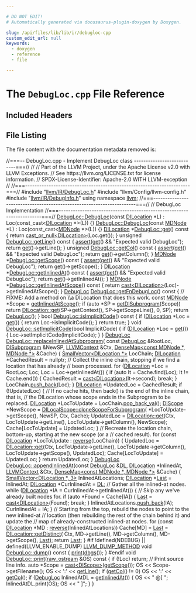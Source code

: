 ```yaml
---

# DO NOT EDIT!
# Automatically generated via docusaurus-plugin-doxygen by Doxygen.

slug: /api/files/lib/lib/ir/debugloc-cpp
custom_edit_url: null
keywords:
  - doxygen
  - reference
  - file

---
```





# The `DebugLoc.cpp` File Reference

<DoxygenPage pluginConfig={pluginConfig}>



## Included Headers

<IncludesList>
<IncludesListItem
  filePath="llvm/IR/DebugLoc.h"
  permalink="/docs/api/files/include/include/llvm/include/llvm/ir/debugloc-h"
  isLocal="true" />
<IncludesListItem
  filePath="llvm/Config/llvm-config.h"
  permalink=""
  isLocal="true" />
<IncludesListItem
  filePath="llvm/IR/DebugInfo.h"
  permalink="/docs/api/files/include/include/llvm/include/llvm/ir/debuginfo-h"
  isLocal="true" />
</IncludesList>


## File Listing

The file content with the documentation metadata removed is:

<ProgramListing>

<Link id="l00001" /><CodeLine lineNumber="1"><Highlight kind="comment">//===-- DebugLoc.cpp - Implement DebugLoc class ---------------------------===//</Highlight><Highlight kind="normal"></Highlight></CodeLine>
<Link id="l00002" /><CodeLine lineNumber="2"><Highlight kind="normal"></Highlight><Highlight kind="comment">//</Highlight><Highlight kind="normal"></Highlight></CodeLine>
<Link id="l00003" /><CodeLine lineNumber="3"><Highlight kind="normal"></Highlight><Highlight kind="comment">// Part of the LLVM Project, under the Apache License v2.0 with LLVM Exceptions.</Highlight><Highlight kind="normal"></Highlight></CodeLine>
<Link id="l00004" /><CodeLine lineNumber="4"><Highlight kind="normal"></Highlight><Highlight kind="comment">// See https://llvm.org/LICENSE.txt for license information.</Highlight><Highlight kind="normal"></Highlight></CodeLine>
<Link id="l00005" /><CodeLine lineNumber="5"><Highlight kind="normal"></Highlight><Highlight kind="comment">// SPDX-License-Identifier: Apache-2.0 WITH LLVM-exception</Highlight><Highlight kind="normal"></Highlight></CodeLine>
<Link id="l00006" /><CodeLine lineNumber="6"><Highlight kind="normal"></Highlight><Highlight kind="comment">//</Highlight><Highlight kind="normal"></Highlight></CodeLine>
<Link id="l00007" /><CodeLine lineNumber="7"><Highlight kind="normal"></Highlight><Highlight kind="comment">//===----------------------------------------------------------------------===//</Highlight><Highlight kind="normal"></Highlight></CodeLine>
<Link id="l00008" /><CodeLine lineNumber="8"><Highlight kind="normal"></Highlight></CodeLine>
<Link id="l00009" /><CodeLine lineNumber="9"><Highlight kind="normal"></Highlight><Highlight kind="preprocessor">#include &quot;<a href="/docs/api/files/include/include/llvm/include/llvm/ir/debugloc-h">llvm/IR/DebugLoc.h</a>&quot;</Highlight><Highlight kind="normal"></Highlight></CodeLine>
<Link id="l00010" /><CodeLine lineNumber="10"><Highlight kind="normal"></Highlight><Highlight kind="preprocessor">#include &quot;llvm/Config/llvm-config.h&quot;</Highlight><Highlight kind="normal"></Highlight></CodeLine>
<Link id="l00011" /><CodeLine lineNumber="11"><Highlight kind="normal"></Highlight><Highlight kind="preprocessor">#include &quot;<a href="/docs/api/files/include/include/llvm/include/llvm/ir/debuginfo-h">llvm/IR/DebugInfo.h</a>&quot;</Highlight><Highlight kind="normal"></Highlight></CodeLine>
<Link id="l00012" /><CodeLine lineNumber="12"><Highlight kind="normal"></Highlight><Highlight kind="keyword">using namespace </Highlight><Highlight kind="normal"><a href="/docs/api/namespaces/llvm">llvm</a>;</Highlight></CodeLine>
<Link id="l00013" /><CodeLine lineNumber="13"><Highlight kind="normal"></Highlight></CodeLine>
<Link id="l00014" /><CodeLine lineNumber="14"><Highlight kind="normal"></Highlight><Highlight kind="comment">//===----------------------------------------------------------------------===//</Highlight><Highlight kind="normal"></Highlight></CodeLine>
<Link id="l00015" /><CodeLine lineNumber="15"><Highlight kind="normal"></Highlight><Highlight kind="comment">// DebugLoc Implementation</Highlight><Highlight kind="normal"></Highlight></CodeLine>
<Link id="l00016" /><CodeLine lineNumber="16"><Highlight kind="normal"></Highlight><Highlight kind="comment">//===----------------------------------------------------------------------===//</Highlight><Highlight kind="normal"></Highlight></CodeLine>
<Link id="l00017" /><CodeLine lineNumber="17" lineLink="/docs/api/classes/llvm/debugloc/#a39a96f6eafefa196693d5ca3ef376934"><Highlight kind="normal"><a href="/docs/api/classes/llvm/debugloc/#a37616eb7c1e47f6df05f3fdbdc09552a">DebugLoc::DebugLoc</a>(</Highlight><Highlight kind="keyword">const</Highlight><Highlight kind="normal"> <a href="/docs/api/classes/llvm/dilocation">DILocation</a> &#42;L) : Loc(const&#95;cast&lt;<a href="/docs/api/classes/llvm/dilocation">DILocation</a> &#42;&gt;(L)) &#123;&#125;</Highlight></CodeLine>
<Link id="l00018" /><CodeLine lineNumber="18" lineLink="/docs/api/classes/llvm/debugloc/#a274fed1b1b0bad2f68057a400b5cf738"><Highlight kind="normal"><a href="/docs/api/classes/llvm/debugloc/#a37616eb7c1e47f6df05f3fdbdc09552a">DebugLoc::DebugLoc</a>(</Highlight><Highlight kind="keyword">const</Highlight><Highlight kind="normal"> <a href="/docs/api/classes/llvm/mdnode">MDNode</a> &#42;L) : Loc(const&#95;cast&lt;<a href="/docs/api/classes/llvm/mdnode">MDNode</a> &#42;&gt;(L)) &#123;&#125;</Highlight></CodeLine>
<Link id="l00019" /><CodeLine lineNumber="19"><Highlight kind="normal"></Highlight></CodeLine>
<Link id="l00020" /><CodeLine lineNumber="20" lineLink="/docs/api/classes/llvm/debugloc/#a4ff1bb484be62f8dac94fc087f72f524"><Highlight kind="normal"><a href="/docs/api/classes/llvm/dilocation">DILocation</a> &#42;<a href="/docs/api/classes/llvm/debugloc/#a4ff1bb484be62f8dac94fc087f72f524">DebugLoc::get</a>()</Highlight><Highlight kind="keyword"> const </Highlight><Highlight kind="normal">&#123;</Highlight></CodeLine>
<Link id="l00021" /><CodeLine lineNumber="21"><Highlight kind="normal">  </Highlight><Highlight kind="keywordflow">return</Highlight><Highlight kind="normal"> <a href="/docs/api/namespaces/llvm/#a3e627c32543ca70720c4270a8b11da3f">cast&#95;or&#95;null&lt;DILocation&gt;</a>(Loc.get());</Highlight></CodeLine>
<Link id="l00022" /><CodeLine lineNumber="22"><Highlight kind="normal">&#125;</Highlight></CodeLine>
<Link id="l00023" /><CodeLine lineNumber="23"><Highlight kind="normal"></Highlight></CodeLine>
<Link id="l00024" /><CodeLine lineNumber="24" lineLink="/docs/api/classes/llvm/debugloc/#a427c256af834975c7869ad28fac00563"><Highlight kind="normal"></Highlight><Highlight kind="keywordtype">unsigned</Highlight><Highlight kind="normal"> <a href="/docs/api/classes/llvm/debugloc/#a427c256af834975c7869ad28fac00563">DebugLoc::getLine</a>()</Highlight><Highlight kind="keyword"> const </Highlight><Highlight kind="normal">&#123;</Highlight></CodeLine>
<Link id="l00025" /><CodeLine lineNumber="25"><Highlight kind="normal">  <a href="/docs/api/files/lib/lib/target/lib/target/amdgpu/silowercontrolflow-cpp/#a4868c5d81c5ccc98c47aeab6244346a0">assert</a>(<a href="/docs/api/classes/llvm/debugloc/#a4ff1bb484be62f8dac94fc087f72f524">get</a>() &amp;&amp; </Highlight><Highlight kind="stringliteral">&quot;Expected valid DebugLoc&quot;</Highlight><Highlight kind="normal">);</Highlight></CodeLine>
<Link id="l00026" /><CodeLine lineNumber="26"><Highlight kind="normal">  </Highlight><Highlight kind="keywordflow">return</Highlight><Highlight kind="normal"> <a href="/docs/api/classes/llvm/debugloc/#a4ff1bb484be62f8dac94fc087f72f524">get</a>()-&gt;getLine();</Highlight></CodeLine>
<Link id="l00027" /><CodeLine lineNumber="27"><Highlight kind="normal">&#125;</Highlight></CodeLine>
<Link id="l00028" /><CodeLine lineNumber="28"><Highlight kind="normal"></Highlight></CodeLine>
<Link id="l00029" /><CodeLine lineNumber="29" lineLink="/docs/api/classes/llvm/debugloc/#a98eca4d65070b40322af34cf08842d8c"><Highlight kind="normal"></Highlight><Highlight kind="keywordtype">unsigned</Highlight><Highlight kind="normal"> <a href="/docs/api/classes/llvm/debugloc/#a98eca4d65070b40322af34cf08842d8c">DebugLoc::getCol</a>()</Highlight><Highlight kind="keyword"> const </Highlight><Highlight kind="normal">&#123;</Highlight></CodeLine>
<Link id="l00030" /><CodeLine lineNumber="30"><Highlight kind="normal">  <a href="/docs/api/files/lib/lib/target/lib/target/amdgpu/silowercontrolflow-cpp/#a4868c5d81c5ccc98c47aeab6244346a0">assert</a>(<a href="/docs/api/classes/llvm/debugloc/#a4ff1bb484be62f8dac94fc087f72f524">get</a>() &amp;&amp; </Highlight><Highlight kind="stringliteral">&quot;Expected valid DebugLoc&quot;</Highlight><Highlight kind="normal">);</Highlight></CodeLine>
<Link id="l00031" /><CodeLine lineNumber="31"><Highlight kind="normal">  </Highlight><Highlight kind="keywordflow">return</Highlight><Highlight kind="normal"> <a href="/docs/api/classes/llvm/debugloc/#a4ff1bb484be62f8dac94fc087f72f524">get</a>()-&gt;getColumn();</Highlight></CodeLine>
<Link id="l00032" /><CodeLine lineNumber="32"><Highlight kind="normal">&#125;</Highlight></CodeLine>
<Link id="l00033" /><CodeLine lineNumber="33"><Highlight kind="normal"></Highlight></CodeLine>
<Link id="l00034" /><CodeLine lineNumber="34" lineLink="/docs/api/classes/llvm/debugloc/#a51e7213ee467c71c8feec9ff30a580bd"><Highlight kind="normal"><a href="/docs/api/classes/llvm/mdnode">MDNode</a> &#42;<a href="/docs/api/classes/llvm/debugloc/#a51e7213ee467c71c8feec9ff30a580bd">DebugLoc::getScope</a>()</Highlight><Highlight kind="keyword"> const </Highlight><Highlight kind="normal">&#123;</Highlight></CodeLine>
<Link id="l00035" /><CodeLine lineNumber="35"><Highlight kind="normal">  <a href="/docs/api/files/lib/lib/target/lib/target/amdgpu/silowercontrolflow-cpp/#a4868c5d81c5ccc98c47aeab6244346a0">assert</a>(<a href="/docs/api/classes/llvm/debugloc/#a4ff1bb484be62f8dac94fc087f72f524">get</a>() &amp;&amp; </Highlight><Highlight kind="stringliteral">&quot;Expected valid DebugLoc&quot;</Highlight><Highlight kind="normal">);</Highlight></CodeLine>
<Link id="l00036" /><CodeLine lineNumber="36"><Highlight kind="normal">  </Highlight><Highlight kind="keywordflow">return</Highlight><Highlight kind="normal"> <a href="/docs/api/classes/llvm/debugloc/#a4ff1bb484be62f8dac94fc087f72f524">get</a>()-&gt;getScope();</Highlight></CodeLine>
<Link id="l00037" /><CodeLine lineNumber="37"><Highlight kind="normal">&#125;</Highlight></CodeLine>
<Link id="l00038" /><CodeLine lineNumber="38"><Highlight kind="normal"></Highlight></CodeLine>
<Link id="l00039" /><CodeLine lineNumber="39" lineLink="/docs/api/classes/llvm/debugloc/#ada0b6f3c53a53b7274e7aeb23eeab5a8"><Highlight kind="normal"><a href="/docs/api/classes/llvm/dilocation">DILocation</a> &#42;<a href="/docs/api/classes/llvm/debugloc/#ada0b6f3c53a53b7274e7aeb23eeab5a8">DebugLoc::getInlinedAt</a>()</Highlight><Highlight kind="keyword"> const </Highlight><Highlight kind="normal">&#123;</Highlight></CodeLine>
<Link id="l00040" /><CodeLine lineNumber="40"><Highlight kind="normal">  <a href="/docs/api/files/lib/lib/target/lib/target/amdgpu/silowercontrolflow-cpp/#a4868c5d81c5ccc98c47aeab6244346a0">assert</a>(<a href="/docs/api/classes/llvm/debugloc/#a4ff1bb484be62f8dac94fc087f72f524">get</a>() &amp;&amp; </Highlight><Highlight kind="stringliteral">&quot;Expected valid DebugLoc&quot;</Highlight><Highlight kind="normal">);</Highlight></CodeLine>
<Link id="l00041" /><CodeLine lineNumber="41"><Highlight kind="normal">  </Highlight><Highlight kind="keywordflow">return</Highlight><Highlight kind="normal"> <a href="/docs/api/classes/llvm/debugloc/#a4ff1bb484be62f8dac94fc087f72f524">get</a>()-&gt;getInlinedAt();</Highlight></CodeLine>
<Link id="l00042" /><CodeLine lineNumber="42"><Highlight kind="normal">&#125;</Highlight></CodeLine>
<Link id="l00043" /><CodeLine lineNumber="43"><Highlight kind="normal"></Highlight></CodeLine>
<Link id="l00044" /><CodeLine lineNumber="44" lineLink="/docs/api/classes/llvm/debugloc/#af881dfbb1a3f3e64fc9a8eea04be04bc"><Highlight kind="normal"><a href="/docs/api/classes/llvm/mdnode">MDNode</a> &#42;<a href="/docs/api/classes/llvm/debugloc/#af881dfbb1a3f3e64fc9a8eea04be04bc">DebugLoc::getInlinedAtScope</a>()</Highlight><Highlight kind="keyword"> const </Highlight><Highlight kind="normal">&#123;</Highlight></CodeLine>
<Link id="l00045" /><CodeLine lineNumber="45"><Highlight kind="normal">  </Highlight><Highlight kind="keywordflow">return</Highlight><Highlight kind="normal"> <a href="/docs/api/namespaces/llvm/#ac4fc845f5ed92de63cd4474f128f5fc5">cast&lt;DILocation&gt;</a>(Loc)-&gt;getInlinedAtScope();</Highlight></CodeLine>
<Link id="l00046" /><CodeLine lineNumber="46"><Highlight kind="normal">&#125;</Highlight></CodeLine>
<Link id="l00047" /><CodeLine lineNumber="47"><Highlight kind="normal"></Highlight></CodeLine>
<Link id="l00048" /><CodeLine lineNumber="48" lineLink="/docs/api/classes/llvm/debugloc/#a4bccb0979d1d30e83fe142ac7fb4747b"><Highlight kind="normal"><a href="/docs/api/classes/llvm/debugloc/#a37616eb7c1e47f6df05f3fdbdc09552a">DebugLoc</a> <a href="/docs/api/classes/llvm/debugloc/#a4bccb0979d1d30e83fe142ac7fb4747b">DebugLoc::getFnDebugLoc</a>()</Highlight><Highlight kind="keyword"> const </Highlight><Highlight kind="normal">&#123;</Highlight></CodeLine>
<Link id="l00049" /><CodeLine lineNumber="49"><Highlight kind="normal">  </Highlight><Highlight kind="comment">// FIXME: Add a method on \\a DILocation that does this work.</Highlight><Highlight kind="normal"></Highlight></CodeLine>
<Link id="l00050" /><CodeLine lineNumber="50"><Highlight kind="normal">  </Highlight><Highlight kind="keyword">const</Highlight><Highlight kind="normal"> <a href="/docs/api/classes/llvm/mdnode">MDNode</a> &#42;Scope = <a href="/docs/api/classes/llvm/debugloc/#af881dfbb1a3f3e64fc9a8eea04be04bc">getInlinedAtScope</a>();</Highlight></CodeLine>
<Link id="l00051" /><CodeLine lineNumber="51"><Highlight kind="normal">  </Highlight><Highlight kind="keywordflow">if</Highlight><Highlight kind="normal"> (</Highlight><Highlight kind="keyword">auto</Highlight><Highlight kind="normal"> &#42;SP = <a href="/docs/api/namespaces/llvm/#af648a1ecd9b0189801c2c8f8f15ffba3">getDISubprogram</a>(Scope))</Highlight></CodeLine>
<Link id="l00052" /><CodeLine lineNumber="52"><Highlight kind="normal">    </Highlight><Highlight kind="keywordflow">return</Highlight><Highlight kind="normal"> <a href="/docs/api/classes/llvm/mdnode/#a7d10a7b9b7f40b04d27ed97c38ea1950">DILocation::get</a>(SP-&gt;getContext(), SP-&gt;getScopeLine(), 0, SP);</Highlight></CodeLine>
<Link id="l00053" /><CodeLine lineNumber="53"><Highlight kind="normal"></Highlight></CodeLine>
<Link id="l00054" /><CodeLine lineNumber="54"><Highlight kind="normal">  </Highlight><Highlight kind="keywordflow">return</Highlight><Highlight kind="normal"> <a href="/docs/api/classes/llvm/debugloc/#a37616eb7c1e47f6df05f3fdbdc09552a">DebugLoc</a>();</Highlight></CodeLine>
<Link id="l00055" /><CodeLine lineNumber="55"><Highlight kind="normal">&#125;</Highlight></CodeLine>
<Link id="l00056" /><CodeLine lineNumber="56"><Highlight kind="normal"></Highlight></CodeLine>
<Link id="l00057" /><CodeLine lineNumber="57" lineLink="/docs/api/classes/llvm/debugloc/#aadbe78e14e88b07caba251af5db4a042"><Highlight kind="normal"></Highlight><Highlight kind="keywordtype">bool</Highlight><Highlight kind="normal"> <a href="/docs/api/classes/llvm/debugloc/#aadbe78e14e88b07caba251af5db4a042">DebugLoc::isImplicitCode</a>()</Highlight><Highlight kind="keyword"> const </Highlight><Highlight kind="normal">&#123;</Highlight></CodeLine>
<Link id="l00058" /><CodeLine lineNumber="58"><Highlight kind="normal">  </Highlight><Highlight kind="keywordflow">if</Highlight><Highlight kind="normal"> (<a href="/docs/api/classes/llvm/dilocation">DILocation</a> &#42;Loc = <a href="/docs/api/classes/llvm/debugloc/#a4ff1bb484be62f8dac94fc087f72f524">get</a>()) &#123;</Highlight></CodeLine>
<Link id="l00059" /><CodeLine lineNumber="59"><Highlight kind="normal">    </Highlight><Highlight kind="keywordflow">return</Highlight><Highlight kind="normal"> Loc-&gt;isImplicitCode();</Highlight></CodeLine>
<Link id="l00060" /><CodeLine lineNumber="60"><Highlight kind="normal">  &#125;</Highlight></CodeLine>
<Link id="l00061" /><CodeLine lineNumber="61"><Highlight kind="normal">  </Highlight><Highlight kind="keywordflow">return</Highlight><Highlight kind="normal"> </Highlight><Highlight kind="keyword">true</Highlight><Highlight kind="normal">;</Highlight></CodeLine>
<Link id="l00062" /><CodeLine lineNumber="62"><Highlight kind="normal">&#125;</Highlight></CodeLine>
<Link id="l00063" /><CodeLine lineNumber="63"><Highlight kind="normal"></Highlight></CodeLine>
<Link id="l00064" /><CodeLine lineNumber="64" lineLink="/docs/api/classes/llvm/debugloc/#a04abc02eae5231190e32453a72d4b2bf"><Highlight kind="normal"></Highlight><Highlight kind="keywordtype">void</Highlight><Highlight kind="normal"> <a href="/docs/api/classes/llvm/debugloc/#a04abc02eae5231190e32453a72d4b2bf">DebugLoc::setImplicitCode</a>(</Highlight><Highlight kind="keywordtype">bool</Highlight><Highlight kind="normal"> ImplicitCode) &#123;</Highlight></CodeLine>
<Link id="l00065" /><CodeLine lineNumber="65"><Highlight kind="normal">  </Highlight><Highlight kind="keywordflow">if</Highlight><Highlight kind="normal"> (<a href="/docs/api/classes/llvm/dilocation">DILocation</a> &#42;Loc = <a href="/docs/api/classes/llvm/debugloc/#a4ff1bb484be62f8dac94fc087f72f524">get</a>()) &#123;</Highlight></CodeLine>
<Link id="l00066" /><CodeLine lineNumber="66"><Highlight kind="normal">    Loc-&gt;setImplicitCode(ImplicitCode);</Highlight></CodeLine>
<Link id="l00067" /><CodeLine lineNumber="67"><Highlight kind="normal">  &#125;</Highlight></CodeLine>
<Link id="l00068" /><CodeLine lineNumber="68"><Highlight kind="normal">&#125;</Highlight></CodeLine>
<Link id="l00069" /><CodeLine lineNumber="69"><Highlight kind="normal"></Highlight></CodeLine>
<Link id="l00070" /><CodeLine lineNumber="70" lineLink="/docs/api/classes/llvm/debugloc/#aac09dfae0aafa3f07db67a5813f454ae"><Highlight kind="normal"><a href="/docs/api/classes/llvm/debugloc/#a37616eb7c1e47f6df05f3fdbdc09552a">DebugLoc</a> <a href="/docs/api/classes/llvm/debugloc/#aac09dfae0aafa3f07db67a5813f454ae">DebugLoc::replaceInlinedAtSubprogram</a>(</Highlight></CodeLine>
<Link id="l00071" /><CodeLine lineNumber="71"><Highlight kind="normal">    </Highlight><Highlight kind="keyword">const</Highlight><Highlight kind="normal"> <a href="/docs/api/classes/llvm/debugloc/#a37616eb7c1e47f6df05f3fdbdc09552a">DebugLoc</a> &amp;RootLoc, <a href="/docs/api/classes/llvm/disubprogram">DISubprogram</a> &amp;NewSP, <a href="/docs/api/classes/llvm/llvmcontext">LLVMContext</a> &amp;Ctx,</Highlight></CodeLine>
<Link id="l00072" /><CodeLine lineNumber="72"><Highlight kind="normal">    <a href="/docs/api/classes/llvm/densemap">DenseMap&lt;const MDNode &#42;, MDNode &#42;&gt;</a> &amp;Cache) &#123;</Highlight></CodeLine>
<Link id="l00073" /><CodeLine lineNumber="73"><Highlight kind="normal">  <a href="/docs/api/classes/llvm/smallvector">SmallVector&lt;DILocation &#42;&gt;</a> LocChain;</Highlight></CodeLine>
<Link id="l00074" /><CodeLine lineNumber="74"><Highlight kind="normal">  <a href="/docs/api/classes/llvm/dilocation">DILocation</a> &#42;CachedResult = </Highlight><Highlight kind="keyword">nullptr</Highlight><Highlight kind="normal">;</Highlight></CodeLine>
<Link id="l00075" /><CodeLine lineNumber="75"><Highlight kind="normal"></Highlight></CodeLine>
<Link id="l00076" /><CodeLine lineNumber="76"><Highlight kind="normal">  </Highlight><Highlight kind="comment">// Collect the inline chain, stopping if we find a location that has already</Highlight><Highlight kind="normal"></Highlight></CodeLine>
<Link id="l00077" /><CodeLine lineNumber="77"><Highlight kind="normal">  </Highlight><Highlight kind="comment">// been processed.</Highlight><Highlight kind="normal"></Highlight></CodeLine>
<Link id="l00078" /><CodeLine lineNumber="78"><Highlight kind="normal">  </Highlight><Highlight kind="keywordflow">for</Highlight><Highlight kind="normal"> (<a href="/docs/api/classes/llvm/dilocation">DILocation</a> &#42;Loc = RootLoc; Loc; Loc = Loc-&gt;getInlinedAt()) &#123;</Highlight></CodeLine>
<Link id="l00079" /><CodeLine lineNumber="79"><Highlight kind="normal">    </Highlight><Highlight kind="keywordflow">if</Highlight><Highlight kind="normal"> (</Highlight><Highlight kind="keyword">auto</Highlight><Highlight kind="normal"> It = Cache.find(Loc); It != Cache.end()) &#123;</Highlight></CodeLine>
<Link id="l00080" /><CodeLine lineNumber="80"><Highlight kind="normal">      CachedResult = <a href="/docs/api/namespaces/llvm/#ac4fc845f5ed92de63cd4474f128f5fc5">cast&lt;DILocation&gt;</a>(It-&gt;second);</Highlight></CodeLine>
<Link id="l00081" /><CodeLine lineNumber="81"><Highlight kind="normal">      </Highlight><Highlight kind="keywordflow">break</Highlight><Highlight kind="normal">;</Highlight></CodeLine>
<Link id="l00082" /><CodeLine lineNumber="82"><Highlight kind="normal">    &#125;</Highlight></CodeLine>
<Link id="l00083" /><CodeLine lineNumber="83"><Highlight kind="normal">    LocChain.<a href="/docs/api/classes/llvm/smallvectortemplatebase/#af42bfbc067df27c19ee2fc859df58799">push&#95;back</a>(Loc);</Highlight></CodeLine>
<Link id="l00084" /><CodeLine lineNumber="84"><Highlight kind="normal">  &#125;</Highlight></CodeLine>
<Link id="l00085" /><CodeLine lineNumber="85"><Highlight kind="normal"></Highlight></CodeLine>
<Link id="l00086" /><CodeLine lineNumber="86"><Highlight kind="normal">  <a href="/docs/api/classes/llvm/dilocation">DILocation</a> &#42;UpdatedLoc = CachedResult;</Highlight></CodeLine>
<Link id="l00087" /><CodeLine lineNumber="87"><Highlight kind="normal">  </Highlight><Highlight kind="keywordflow">if</Highlight><Highlight kind="normal"> (!UpdatedLoc) &#123;</Highlight></CodeLine>
<Link id="l00088" /><CodeLine lineNumber="88"><Highlight kind="normal">    </Highlight><Highlight kind="comment">// If no cache hits, then back() is the end of the inline chain, that is,</Highlight><Highlight kind="normal"></Highlight></CodeLine>
<Link id="l00089" /><CodeLine lineNumber="89"><Highlight kind="normal">    </Highlight><Highlight kind="comment">// the DILocation whose scope ends in the Subprogram to be replaced.</Highlight><Highlight kind="normal"></Highlight></CodeLine>
<Link id="l00090" /><CodeLine lineNumber="90"><Highlight kind="normal">    <a href="/docs/api/classes/llvm/dilocation">DILocation</a> &#42;LocToUpdate = LocChain.<a href="/docs/api/classes/llvm/smallvectorimpl/#a0c8ffe664a36e30d49c84d0aded2fe08">pop&#95;back&#95;val</a>();</Highlight></CodeLine>
<Link id="l00091" /><CodeLine lineNumber="91"><Highlight kind="normal">    <a href="/docs/api/classes/llvm/discope">DIScope</a> &#42;NewScope = <a href="/docs/api/classes/llvm/dilocalscope/#ae713d283078fedb08e45a4e893508866">DILocalScope::cloneScopeForSubprogram</a>(</Highlight></CodeLine>
<Link id="l00092" /><CodeLine lineNumber="92"><Highlight kind="normal">        &#42;LocToUpdate-&gt;getScope(), NewSP, Ctx, Cache);</Highlight></CodeLine>
<Link id="l00093" /><CodeLine lineNumber="93"><Highlight kind="normal">    UpdatedLoc = <a href="/docs/api/classes/llvm/mdnode/#a7d10a7b9b7f40b04d27ed97c38ea1950">DILocation::get</a>(Ctx, LocToUpdate-&gt;getLine(),</Highlight></CodeLine>
<Link id="l00094" /><CodeLine lineNumber="94"><Highlight kind="normal">                                 LocToUpdate-&gt;getColumn(), NewScope);</Highlight></CodeLine>
<Link id="l00095" /><CodeLine lineNumber="95"><Highlight kind="normal">    Cache&#91;LocToUpdate&#93; = UpdatedLoc;</Highlight></CodeLine>
<Link id="l00096" /><CodeLine lineNumber="96"><Highlight kind="normal">  &#125;</Highlight></CodeLine>
<Link id="l00097" /><CodeLine lineNumber="97"><Highlight kind="normal"></Highlight></CodeLine>
<Link id="l00098" /><CodeLine lineNumber="98"><Highlight kind="normal">  </Highlight><Highlight kind="comment">// Recreate the location chain, bottom-up, starting at the new scope (or a</Highlight><Highlight kind="normal"></Highlight></CodeLine>
<Link id="l00099" /><CodeLine lineNumber="99"><Highlight kind="normal">  </Highlight><Highlight kind="comment">// cached result).</Highlight><Highlight kind="normal"></Highlight></CodeLine>
<Link id="l00100" /><CodeLine lineNumber="100"><Highlight kind="normal">  </Highlight><Highlight kind="keywordflow">for</Highlight><Highlight kind="normal"> (</Highlight><Highlight kind="keyword">const</Highlight><Highlight kind="normal"> <a href="/docs/api/classes/llvm/dilocation">DILocation</a> &#42;LocToUpdate : <a href="/docs/api/namespaces/llvm/#a6b0ac1fa4f05de76413c5e0ca6334035">reverse</a>(LocChain)) &#123;</Highlight></CodeLine>
<Link id="l00101" /><CodeLine lineNumber="101"><Highlight kind="normal">    UpdatedLoc =</Highlight></CodeLine>
<Link id="l00102" /><CodeLine lineNumber="102"><Highlight kind="normal">        <a href="/docs/api/classes/llvm/mdnode/#a7d10a7b9b7f40b04d27ed97c38ea1950">DILocation::get</a>(Ctx, LocToUpdate-&gt;getLine(), LocToUpdate-&gt;getColumn(),</Highlight></CodeLine>
<Link id="l00103" /><CodeLine lineNumber="103"><Highlight kind="normal">                        LocToUpdate-&gt;getScope(), UpdatedLoc);</Highlight></CodeLine>
<Link id="l00104" /><CodeLine lineNumber="104"><Highlight kind="normal">    Cache&#91;LocToUpdate&#93; = UpdatedLoc;</Highlight></CodeLine>
<Link id="l00105" /><CodeLine lineNumber="105"><Highlight kind="normal">  &#125;</Highlight></CodeLine>
<Link id="l00106" /><CodeLine lineNumber="106"><Highlight kind="normal"></Highlight></CodeLine>
<Link id="l00107" /><CodeLine lineNumber="107"><Highlight kind="normal">  </Highlight><Highlight kind="keywordflow">return</Highlight><Highlight kind="normal"> UpdatedLoc;</Highlight></CodeLine>
<Link id="l00108" /><CodeLine lineNumber="108"><Highlight kind="normal">&#125;</Highlight></CodeLine>
<Link id="l00109" /><CodeLine lineNumber="109"><Highlight kind="normal"></Highlight></CodeLine>
<Link id="l00110" /><CodeLine lineNumber="110" lineLink="/docs/api/classes/llvm/debugloc/#a55acf718f2931a7050c4ed39eb0434e7"><Highlight kind="normal"><a href="/docs/api/classes/llvm/debugloc/#a37616eb7c1e47f6df05f3fdbdc09552a">DebugLoc</a> <a href="/docs/api/classes/llvm/debugloc/#a55acf718f2931a7050c4ed39eb0434e7">DebugLoc::appendInlinedAt</a>(</Highlight><Highlight kind="keyword">const</Highlight><Highlight kind="normal"> <a href="/docs/api/classes/llvm/debugloc/#a37616eb7c1e47f6df05f3fdbdc09552a">DebugLoc</a> &amp;<a href="/docs/api/files/lib/lib/target/lib/target/arm/armslshardening-cpp/#ad467c4ab9119043f9b7750ab986be61a">DL</a>, <a href="/docs/api/classes/llvm/dilocation">DILocation</a> &#42;InlinedAt,</Highlight></CodeLine>
<Link id="l00111" /><CodeLine lineNumber="111"><Highlight kind="normal">                                   <a href="/docs/api/classes/llvm/llvmcontext">LLVMContext</a> &amp;Ctx,</Highlight></CodeLine>
<Link id="l00112" /><CodeLine lineNumber="112"><Highlight kind="normal">                                   <a href="/docs/api/classes/llvm/densemap">DenseMap&lt;const MDNode &#42;, MDNode &#42;&gt;</a> &amp;Cache) &#123;</Highlight></CodeLine>
<Link id="l00113" /><CodeLine lineNumber="113"><Highlight kind="normal">  <a href="/docs/api/classes/llvm/smallvector">SmallVector&lt;DILocation &#42;, 3&gt;</a> InlinedAtLocations;</Highlight></CodeLine>
<Link id="l00114" /><CodeLine lineNumber="114"><Highlight kind="normal">  <a href="/docs/api/classes/llvm/dilocation">DILocation</a> &#42;<a href="/docs/api/namespaces/llvm/#ac10d13c57a7adf4a1f140afd5321309bad55b30607c2a9a2616347d6edb789f6b">Last</a> = InlinedAt;</Highlight></CodeLine>
<Link id="l00115" /><CodeLine lineNumber="115"><Highlight kind="normal">  <a href="/docs/api/classes/llvm/dilocation">DILocation</a> &#42;CurInlinedAt = <a href="/docs/api/files/lib/lib/target/lib/target/arm/armslshardening-cpp/#ad467c4ab9119043f9b7750ab986be61a">DL</a>;</Highlight></CodeLine>
<Link id="l00116" /><CodeLine lineNumber="116"><Highlight kind="normal"></Highlight></CodeLine>
<Link id="l00117" /><CodeLine lineNumber="117"><Highlight kind="normal">  </Highlight><Highlight kind="comment">// Gather all the inlined-at nodes.</Highlight><Highlight kind="normal"></Highlight></CodeLine>
<Link id="l00118" /><CodeLine lineNumber="118"><Highlight kind="normal">  </Highlight><Highlight kind="keywordflow">while</Highlight><Highlight kind="normal"> (<a href="/docs/api/classes/llvm/dilocation">DILocation</a> &#42;IA = CurInlinedAt-&gt;getInlinedAt()) &#123;</Highlight></CodeLine>
<Link id="l00119" /><CodeLine lineNumber="119"><Highlight kind="normal">    </Highlight><Highlight kind="comment">// Skip any we&#39;ve already built nodes for.</Highlight><Highlight kind="normal"></Highlight></CodeLine>
<Link id="l00120" /><CodeLine lineNumber="120"><Highlight kind="normal">    </Highlight><Highlight kind="keywordflow">if</Highlight><Highlight kind="normal"> (</Highlight><Highlight kind="keyword">auto</Highlight><Highlight kind="normal"> &#42;Found = Cache&#91;IA&#93;) &#123;</Highlight></CodeLine>
<Link id="l00121" /><CodeLine lineNumber="121"><Highlight kind="normal">      <a href="/docs/api/namespaces/llvm/#ac10d13c57a7adf4a1f140afd5321309bad55b30607c2a9a2616347d6edb789f6b">Last</a> = <a href="/docs/api/namespaces/llvm/#ac4fc845f5ed92de63cd4474f128f5fc5">cast&lt;DILocation&gt;</a>(Found);</Highlight></CodeLine>
<Link id="l00122" /><CodeLine lineNumber="122"><Highlight kind="normal">      </Highlight><Highlight kind="keywordflow">break</Highlight><Highlight kind="normal">;</Highlight></CodeLine>
<Link id="l00123" /><CodeLine lineNumber="123"><Highlight kind="normal">    &#125;</Highlight></CodeLine>
<Link id="l00124" /><CodeLine lineNumber="124"><Highlight kind="normal"></Highlight></CodeLine>
<Link id="l00125" /><CodeLine lineNumber="125"><Highlight kind="normal">    InlinedAtLocations.<a href="/docs/api/classes/llvm/smallvectortemplatebase/#af42bfbc067df27c19ee2fc859df58799">push&#95;back</a>(IA);</Highlight></CodeLine>
<Link id="l00126" /><CodeLine lineNumber="126"><Highlight kind="normal">    CurInlinedAt = IA;</Highlight></CodeLine>
<Link id="l00127" /><CodeLine lineNumber="127"><Highlight kind="normal">  &#125;</Highlight></CodeLine>
<Link id="l00128" /><CodeLine lineNumber="128"><Highlight kind="normal"></Highlight></CodeLine>
<Link id="l00129" /><CodeLine lineNumber="129"><Highlight kind="normal">  </Highlight><Highlight kind="comment">// Starting from the top, rebuild the nodes to point to the new inlined-at</Highlight><Highlight kind="normal"></Highlight></CodeLine>
<Link id="l00130" /><CodeLine lineNumber="130"><Highlight kind="normal">  </Highlight><Highlight kind="comment">// location (then rebuilding the rest of the chain behind it) and update the</Highlight><Highlight kind="normal"></Highlight></CodeLine>
<Link id="l00131" /><CodeLine lineNumber="131"><Highlight kind="normal">  </Highlight><Highlight kind="comment">// map of already-constructed inlined-at nodes.</Highlight><Highlight kind="normal"></Highlight></CodeLine>
<Link id="l00132" /><CodeLine lineNumber="132"><Highlight kind="normal">  </Highlight><Highlight kind="keywordflow">for</Highlight><Highlight kind="normal"> (</Highlight><Highlight kind="keyword">const</Highlight><Highlight kind="normal"> <a href="/docs/api/classes/llvm/dilocation">DILocation</a> &#42;MD : <a href="/docs/api/namespaces/llvm/#a6b0ac1fa4f05de76413c5e0ca6334035">reverse</a>(InlinedAtLocations))</Highlight></CodeLine>
<Link id="l00133" /><CodeLine lineNumber="133"><Highlight kind="normal">    Cache&#91;MD&#93; = <a href="/docs/api/namespaces/llvm/#ac10d13c57a7adf4a1f140afd5321309bad55b30607c2a9a2616347d6edb789f6b">Last</a> = <a href="/docs/api/classes/llvm/mdnode/#a21a975fd58c287a6ca3f1c89c048e7d3">DILocation::getDistinct</a>(</Highlight></CodeLine>
<Link id="l00134" /><CodeLine lineNumber="134"><Highlight kind="normal">        Ctx, MD-&gt;getLine(), MD-&gt;getColumn(), MD-&gt;getScope(), <a href="/docs/api/namespaces/llvm/#ac10d13c57a7adf4a1f140afd5321309bad55b30607c2a9a2616347d6edb789f6b">Last</a>);</Highlight></CodeLine>
<Link id="l00135" /><CodeLine lineNumber="135"><Highlight kind="normal"></Highlight></CodeLine>
<Link id="l00136" /><CodeLine lineNumber="136"><Highlight kind="normal">  </Highlight><Highlight kind="keywordflow">return</Highlight><Highlight kind="normal"> <a href="/docs/api/namespaces/llvm/#ac10d13c57a7adf4a1f140afd5321309bad55b30607c2a9a2616347d6edb789f6b">Last</a>;</Highlight></CodeLine>
<Link id="l00137" /><CodeLine lineNumber="137"><Highlight kind="normal">&#125;</Highlight></CodeLine>
<Link id="l00138" /><CodeLine lineNumber="138"><Highlight kind="normal"></Highlight></CodeLine>
<Link id="l00139" /><CodeLine lineNumber="139"><Highlight kind="normal"></Highlight><Highlight kind="preprocessor">#if !defined(NDEBUG) || defined(LLVM&#95;ENABLE&#95;DUMP)</Highlight><Highlight kind="normal"></Highlight></CodeLine>
<Link id="l00140" /><CodeLine lineNumber="140" lineLink="/docs/api/classes/llvm/debugloc/#abf018edd9aec8ba5434e17d10f64d8cd"><Highlight kind="normal"><a href="/docs/api/files/include/include/llvm/include/llvm/support/compiler-h/#aa863693eef567397d9c292da5bf22d34">LLVM&#95;DUMP&#95;METHOD</a> </Highlight><Highlight kind="keywordtype">void</Highlight><Highlight kind="normal"> <a href="/docs/api/classes/llvm/debugloc/#abf018edd9aec8ba5434e17d10f64d8cd">DebugLoc::dump</a>()</Highlight><Highlight kind="keyword"> const </Highlight><Highlight kind="normal">&#123; <a href="/docs/api/classes/llvm/debugloc/#a88cd5f78395c5eb2c7b155df2c149bd8">print</a>(<a href="/docs/api/namespaces/llvm/#a7c46c742c31be54870e2038048e6b391">dbgs</a>()); &#125;</Highlight></CodeLine>
<Link id="l00141" /><CodeLine lineNumber="141"><Highlight kind="normal"></Highlight><Highlight kind="preprocessor">#endif</Highlight><Highlight kind="normal"></Highlight></CodeLine>
<Link id="l00142" /><CodeLine lineNumber="142"><Highlight kind="normal"></Highlight></CodeLine>
<Link id="l00143" /><CodeLine lineNumber="143" lineLink="/docs/api/classes/llvm/debugloc/#a88cd5f78395c5eb2c7b155df2c149bd8"><Highlight kind="normal"></Highlight><Highlight kind="keywordtype">void</Highlight><Highlight kind="normal"> <a href="/docs/api/classes/llvm/debugloc/#a88cd5f78395c5eb2c7b155df2c149bd8">DebugLoc::print</a>(<a href="/docs/api/classes/llvm/raw-ostream">raw&#95;ostream</a> &amp;OS)</Highlight><Highlight kind="keyword"> const </Highlight><Highlight kind="normal">&#123;</Highlight></CodeLine>
<Link id="l00144" /><CodeLine lineNumber="144"><Highlight kind="normal">  </Highlight><Highlight kind="keywordflow">if</Highlight><Highlight kind="normal"> (!Loc)</Highlight></CodeLine>
<Link id="l00145" /><CodeLine lineNumber="145"><Highlight kind="normal">    </Highlight><Highlight kind="keywordflow">return</Highlight><Highlight kind="normal">;</Highlight></CodeLine>
<Link id="l00146" /><CodeLine lineNumber="146"><Highlight kind="normal"></Highlight></CodeLine>
<Link id="l00147" /><CodeLine lineNumber="147"><Highlight kind="normal">  </Highlight><Highlight kind="comment">// Print source line info.</Highlight><Highlight kind="normal"></Highlight></CodeLine>
<Link id="l00148" /><CodeLine lineNumber="148"><Highlight kind="normal">  </Highlight><Highlight kind="keyword">auto</Highlight><Highlight kind="normal"> &#42;Scope = <a href="/docs/api/namespaces/llvm/#ac4fc845f5ed92de63cd4474f128f5fc5">cast&lt;DIScope&gt;</a>(<a href="/docs/api/classes/llvm/debugloc/#a51e7213ee467c71c8feec9ff30a580bd">getScope</a>());</Highlight></CodeLine>
<Link id="l00149" /><CodeLine lineNumber="149"><Highlight kind="normal">  OS &lt;&lt; Scope-&gt;getFilename();</Highlight></CodeLine>
<Link id="l00150" /><CodeLine lineNumber="150"><Highlight kind="normal">  OS &lt;&lt; </Highlight><Highlight kind="charliteral">&#39;:&#39;</Highlight><Highlight kind="normal"> &lt;&lt; <a href="/docs/api/classes/llvm/debugloc/#a427c256af834975c7869ad28fac00563">getLine</a>();</Highlight></CodeLine>
<Link id="l00151" /><CodeLine lineNumber="151"><Highlight kind="normal">  </Highlight><Highlight kind="keywordflow">if</Highlight><Highlight kind="normal"> (<a href="/docs/api/classes/llvm/debugloc/#a98eca4d65070b40322af34cf08842d8c">getCol</a>() != 0)</Highlight></CodeLine>
<Link id="l00152" /><CodeLine lineNumber="152"><Highlight kind="normal">    OS &lt;&lt; </Highlight><Highlight kind="charliteral">&#39;:&#39;</Highlight><Highlight kind="normal"> &lt;&lt; <a href="/docs/api/classes/llvm/debugloc/#a98eca4d65070b40322af34cf08842d8c">getCol</a>();</Highlight></CodeLine>
<Link id="l00153" /><CodeLine lineNumber="153"><Highlight kind="normal"></Highlight></CodeLine>
<Link id="l00154" /><CodeLine lineNumber="154"><Highlight kind="normal">  </Highlight><Highlight kind="keywordflow">if</Highlight><Highlight kind="normal"> (<a href="/docs/api/classes/llvm/debugloc/#a37616eb7c1e47f6df05f3fdbdc09552a">DebugLoc</a> InlinedAtDL = <a href="/docs/api/classes/llvm/debugloc/#ada0b6f3c53a53b7274e7aeb23eeab5a8">getInlinedAt</a>()) &#123;</Highlight></CodeLine>
<Link id="l00155" /><CodeLine lineNumber="155"><Highlight kind="normal">    OS &lt;&lt; </Highlight><Highlight kind="stringliteral">&quot; @&#91; &quot;</Highlight><Highlight kind="normal">;</Highlight></CodeLine>
<Link id="l00156" /><CodeLine lineNumber="156"><Highlight kind="normal">    InlinedAtDL.print(OS);</Highlight></CodeLine>
<Link id="l00157" /><CodeLine lineNumber="157"><Highlight kind="normal">    OS &lt;&lt; </Highlight><Highlight kind="stringliteral">&quot; &#93;&quot;</Highlight><Highlight kind="normal">;</Highlight></CodeLine>
<Link id="l00158" /><CodeLine lineNumber="158"><Highlight kind="normal">  &#125;</Highlight></CodeLine>
<Link id="l00159" /><CodeLine lineNumber="159"><Highlight kind="normal">&#125;</Highlight></CodeLine>

</ProgramListing>


</DoxygenPage>
